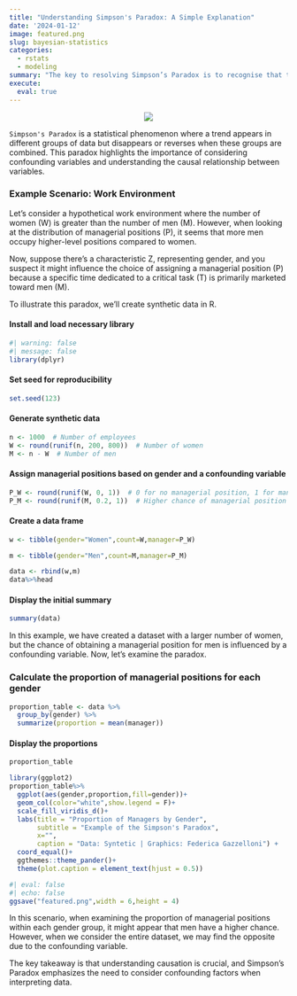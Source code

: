 ```yaml
---
title: "Understanding Simpson's Paradox: A Simple Explanation"
date: '2024-01-12'
image: featured.png
slug: bayesian-statistics
categories:
  - rstats
  - modeling
summary: "The key to resolving Simpson’s Paradox is to recognise that the question “is men or women the best choise of the next managerial postion” is a causal one."
execute: 
  eval: true
---
```


<center>![](https://media.giphy.com/media/aQt5QYJm0FZo4/giphy.gif)</center>

`Simpson's Paradox` is a statistical phenomenon where a trend appears in different groups of data but disappears or reverses when these groups are combined. This paradox highlights the importance of considering confounding variables and understanding the causal relationship between variables.

### Example Scenario: Work Environment

Let's consider a hypothetical work environment where the number of women (W) is greater than the number of men (M). However, when looking at the distribution of managerial positions (P), it seems that more men occupy higher-level positions compared to women.

Now, suppose there's a characteristic Z, representing gender, and you suspect it might influence the choice of assigning a managerial position (P) because a specific time dedicated to a critical task (T) is primarily marketed toward men (M).

To illustrate this paradox, we'll create synthetic data in R.

#### Install and load necessary library

```r
#| warning: false
#| message: false
library(dplyr)
```

#### Set seed for reproducibility

```r
set.seed(123)
```

#### Generate synthetic data

```r
n <- 1000  # Number of employees 
W <- round(runif(n, 200, 800))  # Number of women
M <- n - W  # Number of men
```

#### Assign managerial positions based on gender and a confounding variable

```r
P_W <- round(runif(W, 0, 1))  # 0 for no managerial position, 1 for managerial position for women
P_M <- round(runif(M, 0.2, 1))  # Higher chance of managerial position for men due to confounding variable
```

#### Create a data frame

```r
w <- tibble(gender="Women",count=W,manager=P_W)

m <- tibble(gender="Men",count=M,manager=P_M)

data <- rbind(w,m)
data%>%head
```

#### Display the initial summary

```r
summary(data)
```

In this example, we have created a dataset with a larger number of women, but the chance of obtaining a managerial position for men is influenced by a confounding variable. Now, let's examine the paradox.

### Calculate the proportion of managerial positions for each gender

```r
proportion_table <- data %>%
  group_by(gender) %>%
  summarize(proportion = mean(manager))
```

#### Display the proportions

```r
proportion_table
```

```r
library(ggplot2)
proportion_table%>%
  ggplot(aes(gender,proportion,fill=gender))+
  geom_col(color="white",show.legend = F)+
  scale_fill_viridis_d()+
  labs(title = "Proportion of Managers by Gender",
       subtitle = "Example of the Simpson's Paradox",
       x="",
       caption = "Data: Syntetic | Graphics: Federica Gazzelloni") +
  coord_equal()+
  ggthemes::theme_pander()+
  theme(plot.caption = element_text(hjust = 0.5))
```

```r
#| eval: false
#| echo: false
ggsave("featured.png",width = 6,height = 4)
```

In this scenario, when examining the proportion of managerial positions within each gender group, it might appear that men have a higher chance. However, when we consider the entire dataset, we may find the opposite due to the confounding variable.

The key takeaway is that understanding causation is crucial, and Simpson's Paradox emphasizes the need to consider confounding factors when interpreting data.
